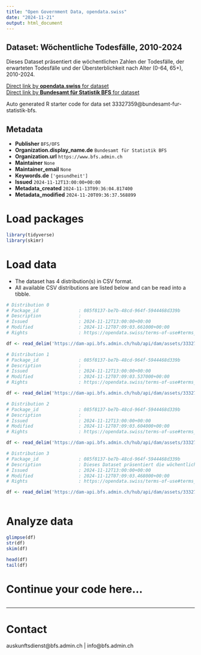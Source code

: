 ```yaml
---
title: "Open Government Data, opendata.swiss"
date: "2024-11-21"
output: html_document
---
```


## Dataset: Wöchentliche Todesfälle, 2010-2024

Dieses Dataset präsentiert die wöchentlichen Zahlen der Todesfälle, der erwarteten Todesfälle und der Übersterblichkeit nach Alter (0-64, 65+), 2010-2024.

[Direct link by **opendata.swiss** for dataset](https://opendata.swiss/de/dataset/wochentliche-todesfalle-2010-20241)<br>
[Direct link by **Bundesamt für Statistik BFS** for dataset](https://www.bfs.admin.ch/asset/de/ts-d-14.03.04.03-wr)

Auto generated R starter code for data set 33327359@bundesamt-fur-statistik-bfs.

## Metadata

- **Publisher** `BFS/OFS`
- **Organization.display_name.de** `Bundesamt für Statistik BFS`
- **Organization.url** `https://www.bfs.admin.ch`
- **Maintainer** `None`
- **Maintainer_email** `None`
- **Keywords.de** `['gesundheit']`
- **Issued** `2024-11-12T13:00:00+00:00`
- **Metadata_created** `2024-11-13T09:36:04.817400`
- **Metadata_modified** `2024-11-20T09:36:37.568899`


# Load packages

```r

library(tidyverse)
library(skimr)

```

# Load data

-   The dataset has 4 distribution(s) in CSV format.
-   All available CSV distributions are listed below and can be read into a tibble.

```r

# Distribution 0
# Package_id               : 085f8137-be7b-48cd-964f-5944468d339b
# Description              : 
# Issued                   : 2024-11-12T13:00:00+00:00
# Modified                 : 2024-11-12T07:09:03.661000+00:00
# Rights                   : https://opendata.swiss/terms-of-use#terms_by_ask

df <- read_delim('https://dam-api.bfs.admin.ch/hub/api/dam/assets/33327385/master')

# Distribution 1
# Package_id               : 085f8137-be7b-48cd-964f-5944468d339b
# Description              : 
# Issued                   : 2024-11-12T13:00:00+00:00
# Modified                 : 2024-11-12T07:09:03.537000+00:00
# Rights                   : https://opendata.swiss/terms-of-use#terms_by_ask

df <- read_delim('https://dam-api.bfs.admin.ch/hub/api/dam/assets/33327375/master')

# Distribution 2
# Package_id               : 085f8137-be7b-48cd-964f-5944468d339b
# Description              : 
# Issued                   : 2024-11-12T13:00:00+00:00
# Modified                 : 2024-11-12T07:09:03.604000+00:00
# Rights                   : https://opendata.swiss/terms-of-use#terms_by_ask

df <- read_delim('https://dam-api.bfs.admin.ch/hub/api/dam/assets/33327379/master')

# Distribution 3
# Package_id               : 085f8137-be7b-48cd-964f-5944468d339b
# Description              : Dieses Dataset präsentiert die wöchentlichen Zahlen der Todesfälle, der erwarteten Todesfälle und der Übersterblichkeit nach Alter (0-64, 65+), 2010-2024.
# Issued                   : 2024-11-12T13:00:00+00:00
# Modified                 : 2024-11-12T07:09:03.468000+00:00
# Rights                   : https://opendata.swiss/terms-of-use#terms_by_ask

df <- read_delim('https://dam-api.bfs.admin.ch/hub/api/dam/assets/33327366/master')



```

# Analyze data

```r

glimpse(df)
str(df)
skim(df)

head(df)
tail(df)

```

# Continue your code here...

```r

```

------------------------------------------------------------------------

# Contact

auskunftsdienst@bfs.admin.ch | info@bfs.admin.ch
